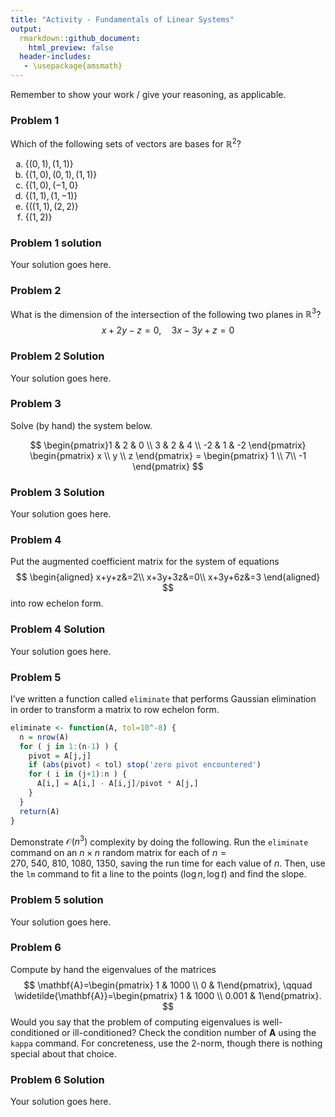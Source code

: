 ```yaml
---
title: "Activity - Fundamentals of Linear Systems"
output:
  rmarkdown::github_document:
    html_preview: false
  header-includes:
   - \usepackage{amsmath}
---
```


\renewcommand{\vec}[1]{\mathbf{#1}}
\renewcommand{\mat}[1]{\mathbf{#1}}

Remember to show your work / give your reasoning, as applicable.

### Problem 1

Which of the following sets of vectors are bases for $\mathbb{R}^2$?

a. $\{(0, 1), (1, 1)\}$
b. $\{(1, 0), (0, 1), (1, 1)\}$
c. $\{(1, 0), (−1, 0\}$
d. $\{(1, 1), (1, −1)\}$
e. $\{((1, 1), (2, 2)\}$
f. $\{(1, 2)\}$

### Problem 1 solution

Your solution goes here.

### Problem 2

What is the dimension of the intersection of the following two planes in $\mathbb{R}^3$?
$$
x + 2y − z = 0, \quad 3x − 3y + z = 0
$$

### Problem 2 Solution

Your solution goes here.

### Problem 3

Solve (by hand) the system below.

$$
\begin{pmatrix}1 & 2 & 0 \\ 3 & 2 & 4 \\ -2 & 1 & -2 \end{pmatrix} \begin{pmatrix} x \\ y \\ z \end{pmatrix} = \begin{pmatrix} 1 \\ 7\\ -1 \end{pmatrix}
$$

### Problem 3 Solution

Your solution goes here.

### Problem 4

Put the augmented coefficient matrix for the system of equations
$$
\begin{aligned}
x+y+z&=2\\
x+3y+3z&=0\\
x+3y+6z&=3
\end{aligned}
$$
into row echelon form.

### Problem 4 Solution

Your solution goes here.

### Problem 5

I've written a function called `eliminate` that performs Gaussian elimination in order to transform a matrix to row echelon form.

```r
eliminate <- function(A, tol=10^-8) {
  n = nrow(A)
  for ( j in 1:(n-1) ) {
    pivot = A[j,j]
    if (abs(pivot) < tol) stop('zero pivot encountered')
    for ( i in (j+1):n ) {
      A[i,] = A[i,] - A[i,j]/pivot * A[j,]
    }
  }
  return(A)
}
```

Demonstrate $\mathcal{O}(n^3)$ complexity by doing the following. Run the `eliminate` command on an $n \times n$ random matrix for each of $n=270,\ 540,\ 810,\ 1080,\ 1350$, saving the run time for each value of $n$. Then, use the `lm` command to fit a line to the points $(\log n,\log t)$ and find the slope.

### Problem 5 solution

Your solution goes here.

### Problem 6

Compute by hand the eigenvalues of the matrices 
$$
\mat{A}=\begin{pmatrix} 1 & 1000 \\ 0 & 1\end{pmatrix}, \qquad \widetilde{\mat{A}}=\begin{pmatrix} 1 & 1000 \\ 0.001 & 1\end{pmatrix}.
$$
Would you say that the problem of computing eigenvalues is well-conditioned or ill-conditioned? Check the condition number of $\mat{A}$ using the `kappa` command. For concreteness, use the 2-norm, though there is nothing special about that choice.

### Problem 6 Solution

Your solution goes here.